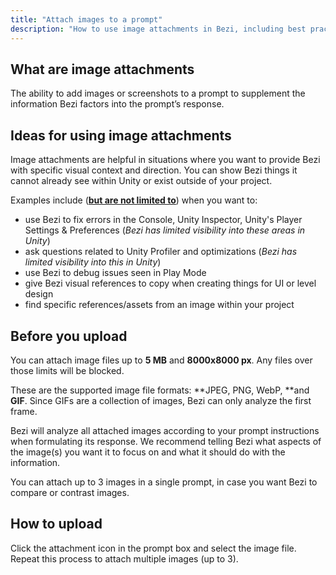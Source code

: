 ```yaml
---
title: "Attach images to a prompt"
description: "How to use image attachments in Bezi, including best practices, guardrails, and suggested applications to help you get started"
---
```


## What are image attachments

The ability to add images or screenshots to a prompt to supplement the information Bezi factors into the prompt’s response.

## Ideas for using image attachments

Image attachments are helpful in situations where you want to provide Bezi with specific visual context and direction. You can show Bezi things it cannot already see within Unity or exist outside of your project.

Examples include (**<u>but are not limited to</u>**) when you want to:

- use Bezi to fix errors in the Console, Unity Inspector, Unity's Player Settings & Preferences (_Bezi has limited visibility into these areas in Unity_)
- ask questions related to Unity Profiler and optimizations (_Bezi has limited visibility into this in Unity_)
- use Bezi to debug issues seen in Play Mode
- give Bezi visual references to copy when creating things for UI or level design
- find specific references/assets from an image within your project

## Before you upload

You can attach image files up to **5 MB** and **8000x8000 px**. Any files over those limits will be blocked.

These are the supported image file formats: **JPEG, PNG, WebP, **and **GIF**. Since GIFs are a collection of images, Bezi can only analyze the first frame.

Bezi will analyze all attached images according to your prompt instructions when formulating its response. We recommend telling Bezi what aspects of the image(s) you want it to focus on and what it should do with the information.

You can attach up to 3 images in a single prompt, in case you want Bezi to compare or contrast images.

## How to upload

Click the attachment icon in the prompt box and select the image file. Repeat this process to attach multiple images (up to 3).
